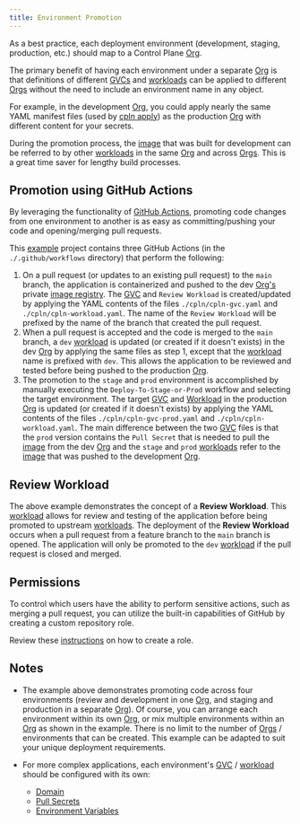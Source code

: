 ```yaml
---
title: Environment Promotion
---
```


As a best practice, each deployment environment (development, staging, production, etc.) should map to a Control Plane [Org](/reference/org).

The primary benefit of having each environment under a separate [Org](/reference/org) is that definitions of different [GVCs](/reference/gvc) and [workloads](/reference/workload) can be applied to different [Orgs](/reference/org) without the need to include an environment name in any object.

For example, in the development [Org](/reference/org), you could apply nearly the same YAML manifest files (used by [cpln apply](/guides/cpln-apply)) as the production [Org](/reference/org) with different content for your secrets.

During the promotion process, the [image](/reference/image) that was built for development can be referred to by other [workloads](/reference/workload) in the same [Org](/reference/org) and across [Orgs](/reference/org). This is a great time saver for lengthy build processes.

## Promotion using GitHub Actions

By leveraging the functionality of [GitHub Actions](https://docs.github.com/en/actions), promoting code changes from one environment to another is as easy as committing/pushing your code and opening/merging pull requests.

This [example](https://github.com/controlplane-com/promotion-demo) project contains three GitHub Actions (in the `./.github/workflows` directory) that perform the following:

1. On a pull request (or updates to an existing pull request) to the `main` branch, the application is containerized and pushed to the dev [Org's](/reference/org) private [image registry](/reference/image). The [GVC](/reference/gvc) and `Review Workload` is created/updated by applying the YAML contents of the files `./cpln/cpln-gvc.yaml` and `./cpln/cpln-workload.yaml`. The name of the `Review Workload` will be prefixed by the name of the branch that created the pull request.
2. When a pull request is accepted and the code is merged to the `main` branch, a `dev` [workload](/reference/workload) is updated (or created if it doesn't exists) in the dev [Org](/reference/org) by applying the same files as step 1, except that the [workload](/reference/workload) name is prefixed with `dev`. This allows the application to be reviewed and tested before being pushed to the production [Org](/reference/org).
3. The promotion to the `stage` and `prod` environment is accomplished by manually executing the `Deploy-To-Stage-or-Prod` workflow and selecting the target environment. The target [GVC](/reference/gvc) and [Workload](/reference/workload) in the production [Org](/reference/org) is updated (or created if it doesn't exists) by applying the YAML contents of the files `./cpln/cpln-gvc-prod.yaml` and `./cpln/cpln-workload.yaml`. The main difference between the two [GVC](/reference/gvc) files is that the `prod` version contains the `Pull Secret` that is needed to pull the [image](/reference/image) from the dev [Org](/reference/org) and the `stage` and `prod` [workloads](/reference/workload) refer to the [image](/reference/image) that was pushed to the development [Org](/reference/org).

## Review Workload

The above example demonstrates the concept of a **Review Workload**. This [workload](/reference/workload) allows for review and testing of the application before being promoted to upstream [workloads](/reference/workload). The deployment of the **Review Workload** occurs when a pull request from a feature branch to the `main` branch is opened. The application will only be promoted to the `dev` [workload](/reference/workload) if the pull request is closed and merged.

## Permissions

To control which users have the ability to perform sensitive actions, such as merging a pull request, you can utilize the built-in capabilities of GitHub by creating a custom repository role.

Review these [instructions](https://docs.github.com/en/enterprise-cloud@latest/organizations/managing-peoples-access-to-your-organization-with-roles/managing-custom-repository-roles-for-an-organization) on how to create a role.

## Notes

- The example above demonstrates promoting code across four environments (review and development in one [Org](/reference/org), and staging and production in a separate [Org](/reference/org)). Of course, you can arrange each environment within its own [Org](/reference/org), or mix multiple environments within an [Org](/reference/org) as shown in the example. There is no limit to the number of [Orgs](/reference/org) / environments that can be created. This example can be adapted to suit your unique deployment requirements.
- For more complex applications, each environment's [GVC](/reference/gvc) / [workload](/reference/workload) should be configured with its own:

  - [Domain](/reference/domain)
  - [Pull Secrets](/reference/gvc#pull-secrets)
  - [Environment Variables](/reference/workload#environment-variables)
